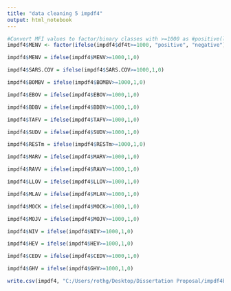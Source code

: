 ---
title: "data cleaning 5 impdf4"
output: html_notebook
---



```{r}
#Convert MFI values to factor/binary classes with >=1000 as #positive(likely to have the specific zoonotic disease) and <1000 as #Negative (Not likely to have zoonotic disease)
impdf4$MENV <- factor(ifelse(impdf4$df4t>=1000, "positive", "negative"))
```

```{r}
impdf4$MENV = ifelse(impdf4$MENV>=1000,1,0)
```

```{r}
impdf4$SARS.COV = ifelse(impdf4$SARS.COV>=1000,1,0)

impdf4$BOMBV = ifelse(impdf4$BOMBV>=1000,1,0)

impdf4$EBOV = ifelse(impdf4$EBOV>=1000,1,0)

impdf4$BDBV = ifelse(impdf4$BDBV>=1000,1,0)
```

```{r}
impdf4$TAFV = ifelse(impdf4$TAFV>=1000,1,0)

impdf4$SUDV = ifelse(impdf4$SUDV>=1000,1,0)

impdf4$RESTm = ifelse(impdf4$RESTm>=1000,1,0)

impdf4$MARV = ifelse(impdf4$MARV>=1000,1,0)
```

```{r}
impdf4$RAVV = ifelse(impdf4$RAVV>=1000,1,0)

impdf4$LLOV = ifelse(impdf4$LLOV>=1000,1,0)

impdf4$MLAV = ifelse(impdf4$MLAV>=1000,1,0)

impdf4$MOCK = ifelse(impdf4$MOCK>=1000,1,0)
```

```{r}
impdf4$MOJV = ifelse(impdf4$MOJV>=1000,1,0)

impdf4$NIV = ifelse(impdf4$NIV>=1000,1,0)

impdf4$HEV = ifelse(impdf4$HEV>=1000,1,0)

impdf4$CEDV = ifelse(impdf4$CEDV>=1000,1,0)

impdf4$GHV = ifelse(impdf4$GHV>=1000,1,0)
```

```{r}
write.csv(impdf4, "C:/Users/rothg/Desktop/Dissertation Proposal/impdf4bin.csv", row.names=TRUE)
```

